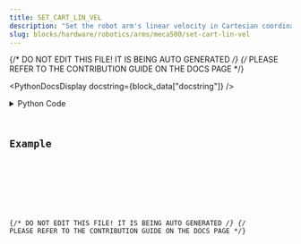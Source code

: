 ```yaml
---
title: SET_CART_LIN_VEL
description: "Set the robot arm's linear velocity in Cartesian coordinates."
slug: blocks/hardware/robotics/arms/meca500/set-cart-lin-vel
---
```


{/* DO NOT EDIT THIS FILE! IT IS BEING AUTO GENERATED */}
{/* PLEASE REFER TO THE CONTRIBUTION GUIDE ON THE DOCS PAGE */}


<PythonDocsDisplay docstring={block_data["docstring"]} />
<details>
<summary>Python Code</summary>



<Code code={pythonCode} lang="py" wrap theme="dracula" />

[Find this Flojoy Block on GitHub](https://github.com/flojoy-ai/blocks/blob/main/blocks/HARDWARE/ROBOTICS/ARMS/MECA500/SET_CART_LIN_VEL/SET_CART_LIN_VEL.py)

</details>

## Example


<GetHelpWidget />


<AppDisplay app={app} blockName="SET_CART_LIN_VEL" client:visible />


<Example />

{/* DO NOT EDIT THIS FILE! IT IS BEING AUTO GENERATED */}
{/* PLEASE REFER TO THE CONTRIBUTION GUIDE ON THE DOCS PAGE */}
